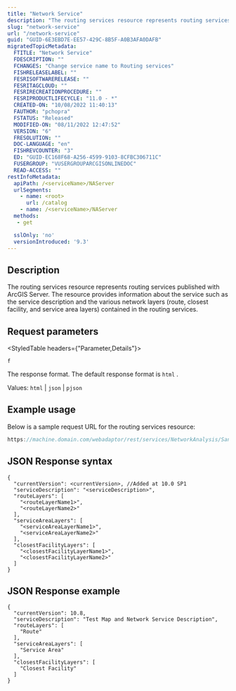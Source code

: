```yaml
---
title: "Network Service"
description: "The routing services resource represents routing services published with ArcGIS Server."
slug: "network-service"
url: "/network-service"
guid: "GUID-6E3EBD7E-EE57-429C-8B5F-A0B3AFA0DAFB"
migratedTopicMetadata:
  FTITLE: "Network Service"
  FDESCRIPTION: ""
  FCHANGES: "Change service name to Routing services"
  FISHRELEASELABEL: ""
  FESRISOFTWARERELEASE: ""
  FESRITAGCLOUD: ""
  FESRIRECREATIONPROCEDURE: ""
  FESRIPRODUCTLIFECYCLE: "11.0 - *"
  CREATED-ON: "10/08/2022 11:40:13"
  FAUTHOR: "pchopra"
  FSTATUS: "Released"
  MODIFIED-ON: "08/11/2022 12:47:52"
  VERSION: "6"
  FRESOLUTION: ""
  DOC-LANGUAGE: "en"
  FISHREVCOUNTER: "3"
  ED: "GUID-EC168F68-A256-4599-9103-8CFBC306711C"
  FUSERGROUP: "VUSERGROUPARCGISONLINEDOC"
  READ-ACCESS: ""
restInfoMetadata:
  apiPath: /<serviceName>/NAServer
  urlSegments:
    - name: <root>
      url: /catalog
    - name: /<serviceName>/NAServer
  methods: 
   - get

  sslOnly: 'no'
  versionIntroduced: '9.3'
---
```


## Description

The routing services resource represents routing services published with ArcGIS Server. The resource provides information about the service such as the service description and the various network layers (route, closest facility, and service area layers) contained in the routing services. 

##  Request parameters 

<StyledTable headers={"Parameter,Details"}>

<StyledTableRow>

<StyledTableCell cellStyle="markdown">

`f` 

</StyledTableCell>

<StyledTableCell cellStyle="markdown">

The response format. The default response format is `html` .

Values: `html`  \| `json`  \| `pjson` 

</StyledTableCell>

</StyledTableRow>

</StyledTable>

## Example usage

Below is a sample request URL for the routing services resource:

```javascript
https://machine.domain.com/webadaptor/rest/services/NetworkAnalysis/SanDiego/NAServer?f=pjson
```

 

## JSON Response syntax

```other
{
  "currentVersion": <currentVersion>, //Added at 10.0 SP1
  "serviceDescription": "<serviceDescription>",
  "routeLayers": [
    "<routeLayerName1>",
    "<routeLayerName2>"
  ],
  "serviceAreaLayers": [
    "<serviceAreaLayerName1>",
    "<serviceAreaLayerName2>"
  ],
  "closestFacilityLayers": [
    "<closestFacilityLayerName1>",
    "<closestFacilityLayerName2>"
  ]
}
```

 

## JSON Response example

```other
{
  "currentVersion": 10.8,
  "serviceDescription": "Test Map and Network Service Description",
  "routeLayers": [
    "Route"
  ],
  "serviceAreaLayers": [
    "Service Area"
  ],
  "closestFacilityLayers": [
    "Closest Facility"
  ]
}
```

 
